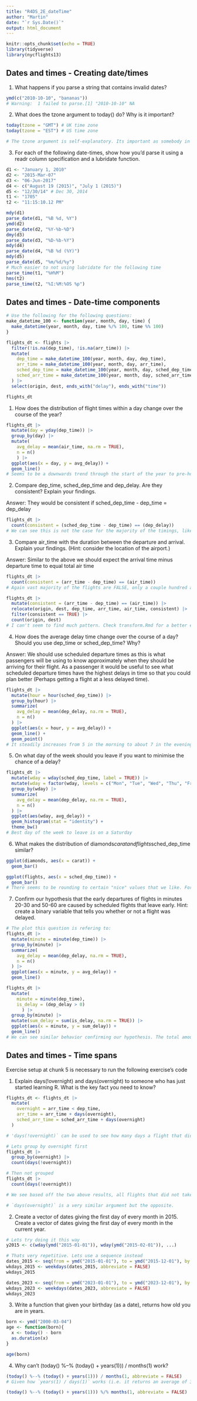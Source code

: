 ```yaml
---
title: "R4DS_2E_dateTime"
author: "Martin"
date: "`r Sys.Date()`"
output: html_document
---
```


```r
knitr::opts_chunk$set(echo = TRUE)
library(tidyverse)
library(nycflights13)
```

## Dates and times - Creating date/times

1. What happens if you parse a string that contains invalid dates?

```r
ymd(c("2010-10-10", "bananas"))
# Warning:  1 failed to parse.[1] "2010-10-10" NA   
```

2. What does the tzone argument to today() do? Why is it important?

```r
today(tzone = "GMT") # UK time zone
today(tzone = "EST") # US time zone

# The tzone argument is self-explanatory. Its important as somebody in China using the `today` function at the exact same time as myself (UK) might end up having a different day presented than myself
```

3. For each of the following date-times, show how you’d parse it using a readr column specification and a lubridate function.

```r
d1 <- "January 1, 2010"
d2 <- "2015-Mar-07"
d3 <- "06-Jun-2017"
d4 <- c("August 19 (2015)", "July 1 (2015)")
d5 <- "12/30/14" # Dec 30, 2014
t1 <- "1705"
t2 <- "11:15:10.12 PM"

mdy(d1)
parse_date(d1, "%B %d, %Y")
ymd(d2)
parse_date(d2, "%Y-%b-%D")
dmy(d3)
parse_date(d3, "%D-%b-%Y")
mdy(d4)
parse_date(d4, "%B %d (%Y)")
mdy(d5)
parse_date(d5, "%m/%d/%y")
# Much easier to not using lubridate for the following time
parse_time(t1, "%H%M")
hms(t2)
parse_time(t2, "%I:%M:%OS %p")
```

## Dates and times - Date-time components

```r
# Use the following for the following questions:
make_datetime_100 <- function(year, month, day, time) {
  make_datetime(year, month, day, time %/% 100, time %% 100)
}

flights_dt <- flights |> 
  filter(!is.na(dep_time), !is.na(arr_time)) |> 
  mutate(
    dep_time = make_datetime_100(year, month, day, dep_time),
    arr_time = make_datetime_100(year, month, day, arr_time),
    sched_dep_time = make_datetime_100(year, month, day, sched_dep_time),
    sched_arr_time = make_datetime_100(year, month, day, sched_arr_time)
  ) |> 
  select(origin, dest, ends_with("delay"), ends_with("time"))

flights_dt
```

1. How does the distribution of flight times within a day change over the course of the year?

```r
flights_dt |> 
  mutate(day = yday(dep_time)) |> 
  group_by(day) |> 
  mutate(
    avg_delay = mean(air_time, na.rm = TRUE),
    n = n()
    ) |> 
  ggplot(aes(x = day, y = avg_delay)) +
  geom_line()
# Seems to be a downwards trend through the start of the year to pre-holiday months, then a sharp increase especially in the Christmas period
```

2. Compare dep_time, sched_dep_time and dep_delay. Are they consistent? Explain your findings.

Answer: They would be consistent if sched_dep_time - dep_time = dep_delay

```r
flights_dt |> 
  count(consistent = (sched_dep_time - dep_time) == (dep_delay))
# We can see this is not the case for the majority of the timings, likely due to some natural human error where there will always be a few seconds off.
```

3. Compare air_time with the duration between the departure and arrival. Explain your findings. (Hint: consider the location of the airport.)

Answer: Similar to the above we should expect the arrival time minus departure time to equal total air time

```r
flights_dt |> 
  count(consistent = (arr_time - dep_time) == (air_time))
# Again vast majority of the flights are FALSE, only a couple hundred are TRUE and some are NA likely due to cancelled flights.

flights_dt |> 
  mutate(consistent = (arr_time - dep_time) == (air_time)) |> 
  relocate(origin, dest, dep_time, arr_time, air_time, consistent) |> 
  filter(consistent == TRUE) |> 
  count(origin, dest)
# I can't seem to find much pattern. Check transform.Rmd for a better explanation

```

4. How does the average delay time change over the course of a day? Should you use dep_time or sched_dep_time? Why?

Answer: We should use scheduled departure times as this is what passengers will be using to know approximately when they should be arriving for their flight. As a passenger it would be useful to see what scheduled departure times have the highest delays in time so that you could plan better (Perhaps getting a flight at a less delayed time).

```r
flights_dt |> 
  mutate(hour = hour(sched_dep_time)) |> 
  group_by(hour) |> 
  summarize(
    avg_delay = mean(dep_delay, na.rm = TRUE),
    n = n()
  ) |> 
  ggplot(aes(x = hour, y = avg_delay)) +
  geom_line() +
  geom_point()
# It steadily increases from 5 in the morning to about 7 in the evening, stagnates till 9 then sharply decreases as most of the days congestion is clearing at these late times
```

5. On what day of the week should you leave if you want to minimise the chance of a delay?

```r
flights_dt |> 
  mutate(wday = wday(sched_dep_time, label = TRUE)) |> 
  mutate(wday = factor(wday, levels = c("Mon", "Tue", "Wed", "Thu", "Fri", "Sat", "Sun"))) |> 
  group_by(wday) |> 
  summarize(
    avg_delay = mean(dep_delay, na.rm = TRUE),
    n = n()
  ) |> 
  ggplot(aes(wday, avg_delay)) +
  geom_histogram(stat = "identity") +
  theme_bw()
# Best day of the week to leave is on a Saturday
```

6. What makes the distribution of diamonds$carat and flights$sched_dep_time similar?

```r
ggplot(diamonds, aes(x = carat)) +
  geom_bar()

ggplot(flights, aes(x = sched_dep_time)) +
  geom_bar()
# There seems to be rounding to certain "nice" values that we like. For carats, its rounding to 1/3's or whole numbers. For sched_dep_time it appears, at a glance, that rounding happens to the nearest 30 minutes.
```

7. Confirm our hypothesis that the early departures of flights in minutes 20-30 and 50-60 are caused by scheduled flights that leave early. Hint: create a binary variable that tells you whether or not a flight was delayed.

```r
# The plot this question is refering to:
flights_dt |> 
  mutate(minute = minute(dep_time)) |> 
  group_by(minute) |> 
  summarize(
    avg_delay = mean(dep_delay, na.rm = TRUE),
    n = n()
  ) |> 
  ggplot(aes(x = minute, y = avg_delay)) +
  geom_line()

flights_dt |> 
  mutate(
    minute = minute(dep_time),
    is_delay = (dep_delay > 0)
      ) |> 
  group_by(minute) |> 
  mutate(sum_delay = sum(is_delay, na.rm = TRUE)) |> 
  ggplot(aes(x = minute, y = sum_delay)) +
  geom_line()
# We can see similar behavior confirming our hypothesis. The total amount of delayed time is lower at times 20-30 and 40-60
```

## Dates and times - Time spans

Exercise setup at chunk 5 is necessary to run the following exercise's code

1. Explain days(!overnight) and days(overnight) to someone who has just started learning R. What is the key fact you need to know?

```r
flights_dt <- flights_dt |> 
  mutate(
    overnight = arr_time < dep_time,
    arr_time = arr_time + days(overnight),
    sched_arr_time = sched_arr_time + days(overnight)
  )

# 'days(!overnight)` can be used to see how many days a flight that did not occur overnight had. In this case we should expect that all flights where `overnight == FALSE` should have a total of 0 days. Lets use the count function to see:

# Lets group by overnight first
flights_dt |> 
  group_by(overnight) |> 
  count(days(!overnight))

# Then not grouped
flights_dt |> 
  count(days(!overnight))

# We see based off the two above results, all flights that did not take place overnight have a total of zero days (as expected!)

# `days(overnight)` is a very similar argument but the opposite.
```

2. Create a vector of dates giving the first day of every month in 2015. Create a vector of dates giving the first day of every month in the current year.

```r
# Lets try doing it this way
y2015 <- c(wday(ymd("2015-01-01")), wday(ymd("2015-02-01")), ...)

# Thats very repetitive. Lets use a sequence instead
dates_2015 <- seq(from = ymd("2015-01-01"), to = ymd("2015-12-01"), by = "1 month")
wkdays_2015 <- weekdays(dates_2015, abbreviate = FALSE)
wkdays_2015

dates_2023 <- seq(from = ymd("2023-01-01"), to = ymd("2023-12-01"), by = "1 month")
wkdays_2023 <- weekdays(dates_2023, abbreviate = FALSE)
wkdays_2023
```

3. Write a function that given your birthday (as a date), returns how old you are in years.

```r
born <- ymd("2000-03-04")
age <- function(born){
  x <- today() - born
  as.duration(x)
}

age(born)
```

4. Why can’t (today() %--% (today() + years(1))) / months(1) work?

```r
(today() %--% (today() + years(1))) / months(1, abbreviate = FALSE)
# Given how `years(1) / days(1)` works (i.e. it returns an average of 365.25 due to the fact leap years exist), then if you run the above code on a leap year we will get a double that is slightly higher than the value of 12. This is because the numerator is an interval while the denominator is a period which isn't always the same. Instead we should run:

(today() %--% (today() + years(1))) %/% months(1, abbreviate = FALSE)
```

